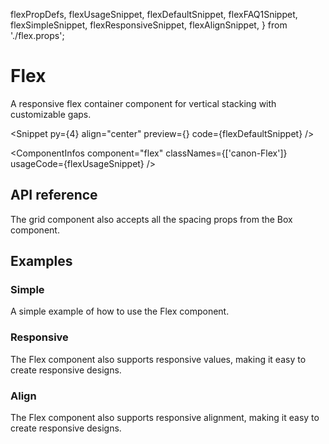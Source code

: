   flexPropDefs,
  flexUsageSnippet,
  flexDefaultSnippet,
  flexFAQ1Snippet,
  flexSimpleSnippet,
  flexResponsiveSnippet,
  flexAlignSnippet,
} from './flex.props';

# Flex

A responsive flex container component for vertical stacking with customizable gaps.

<Snippet
  py={4}
  align="center"
  preview={<FlexSnippet story="Default" />}
  code={flexDefaultSnippet}
/>

<ComponentInfos
  component="flex"
  classNames={['canon-Flex']}
  usageCode={flexUsageSnippet}
/>

## API reference

<PropsTable data={flexPropDefs} />

The grid component also accepts all the spacing props from the Box component.

<PropsTable data={spacingPropDefs} />

## Examples

### Simple

A simple example of how to use the Flex component.

<CodeBlock code={flexSimpleSnippet} />

### Responsive

The Flex component also supports responsive values, making it easy to create
responsive designs.

<CodeBlock code={flexResponsiveSnippet} />

### Align

The Flex component also supports responsive alignment, making it easy to
create responsive designs.

<CodeBlock code={flexAlignSnippet} />
